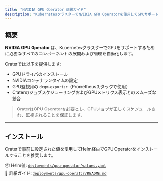 ```yaml
---
title: "NVIDIA GPU Operator 部署ガイド"
description: "KubernetesクラスターでNVIDIA GPU Operatorを使用してGPUサポートを有効にし、Craterと統合します。"
---
```


## 概要

**NVIDIA GPU Operator** は、KubernetesクラスターでGPUをサポートするために必要なすべてのコンポーネントの展開および管理を自動化します。

Craterでは以下を提供します:

- GPUドライバのインストール  
- NVIDIAコンテナランタイムの設定  
- GPU監視用の `dcgm-exporter`（Prometheusスタックで使用）  
- CraterのジョブスケジューリングおよびGPUメトリクス表示とのスムーズな統合

> CraterはGPU Operatorを必要とし、GPUジョブが正しくスケジュールされ、監視されることを保証します。

---

## インストール

Craterで事前に設定された値を使用してHelm経由でGPU Operatorをインストールすることを推奨します。

📦 Helm値: [`deployments/gpu-operator/values.yaml`](../deployments/gpu-operator/values.yaml)  
📖 詳細ガイド: [`deployments/gpu-operator/README.md`](../deployments/gpu-operator/README.md)
